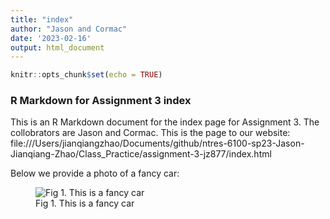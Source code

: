 ```yaml
---
title: "index"
author: "Jason and Cormac"
date: '2023-02-16'
output: html_document
---
```


```r
knitr::opts_chunk$set(echo = TRUE)
```

### R Markdown for Assignment 3 index

This is an R Markdown document for the index page for Assignment 3. The collobrators are Jason and Cormac. This is the page to our website: file:///Users/jianqiangzhao/Documents/github/ntres-6100-sp23-Jason-Jianqiang-Zhao/Class_Practice/assignment-3-jz877/index.html

Below we provide a photo of a fancy car:



![Fig 1. This is a fancy car](https://media.wired.com/photos/63b8d0a771c6b526845f15a6/16:9/w_2400,h_1350,c_limit/CES-2023-PEUGEOT_INCEPTION_CONCEPT_2301CN202.jpg)